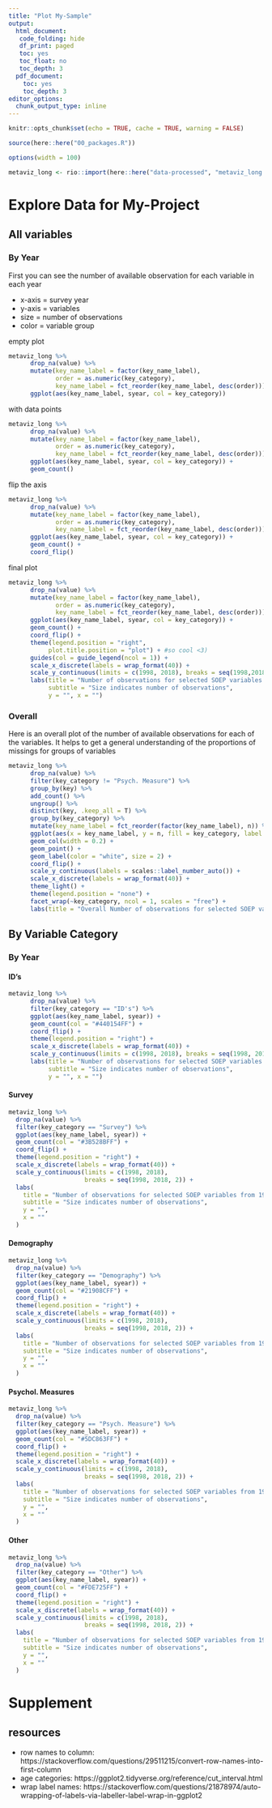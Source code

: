 ```yaml
---
title: "Plot My-Sample"
output:
  html_document:
   code_folding: hide
   df_print: paged
   toc: yes
   toc_float: no
   toc_depth: 3
  pdf_document:
    toc: yes
    toc_depth: 3
editor_options:
  chunk_output_type: inline
---
```

 
```r
knitr::opts_chunk$set(echo = TRUE, cache = TRUE, warning = FALSE) 

source(here::here("00_packages.R"))
```

```r
options(width = 100)
```

```r
metaviz_long <- rio::import(here::here("data-processed", "metaviz_long.rds"))
```

# Explore Data for My-Project

## All variables {.tabset}
  
### By Year

First you can see the number of available observation for each variable in each year

- x-axis = survey year
- y-axis = variables
- size = number of observations
- color = variable group

empty plot
```r
metaviz_long %>% 
      drop_na(value) %>% 
      mutate(key_name_label = factor(key_name_label),
             order = as.numeric(key_category),
             key_name_label = fct_reorder(key_name_label, desc(order))) %>% 
      ggplot(aes(key_name_label, syear, col = key_category))
```

with data points
```r
metaviz_long %>% 
      drop_na(value) %>% 
      mutate(key_name_label = factor(key_name_label),
             order = as.numeric(key_category),
             key_name_label = fct_reorder(key_name_label, desc(order))) %>% 
      ggplot(aes(key_name_label, syear, col = key_category)) +
      geom_count() 
```

flip the axis
```r
metaviz_long %>% 
      drop_na(value) %>% 
      mutate(key_name_label = factor(key_name_label),
             order = as.numeric(key_category),
             key_name_label = fct_reorder(key_name_label, desc(order))) %>% 
      ggplot(aes(key_name_label, syear, col = key_category)) +
      geom_count() +
      coord_flip()
```

final plot
```r
metaviz_long %>% 
      drop_na(value) %>% 
      mutate(key_name_label = factor(key_name_label),
             order = as.numeric(key_category),
             key_name_label = fct_reorder(key_name_label, desc(order))) %>% 
      ggplot(aes(key_name_label, syear, col = key_category)) +
      geom_count() +
      coord_flip() +
      theme(legend.position = "right",
           plot.title.position = "plot") + #so cool <3) 
      guides(col = guide_legend(ncol = 1)) +
      scale_x_discrete(labels = wrap_format(40)) +
      scale_y_continuous(limits = c(1998, 2018), breaks = seq(1998,2018,2)) +
      labs(title = "Number of observations for selected SOEP variables from 1998 - 2018",
           subtitle = "Size indicates number of observations",
           y = "", x = "")
```


### Overall

Here is an overall plot of the number of available observations for each of the variables.
It helps to get a general understanding of the proportions of missings for groups of variables

```r
metaviz_long %>% 
      drop_na(value) %>% 
      filter(key_category != "Psych. Measure") %>% 
      group_by(key) %>% 
      add_count() %>% 
      ungroup() %>% 
      distinct(key, .keep_all = T) %>% 
      group_by(key_category) %>% 
      mutate(key_name_label = fct_reorder(factor(key_name_label), n)) %>% 
      ggplot(aes(x = key_name_label, y = n, fill = key_category, label = n)) +
      geom_col(width = 0.2) +
      geom_point() +
      geom_label(color = "white", size = 2) +
      coord_flip() +
      scale_y_continuous(labels = scales::label_number_auto()) +
      scale_x_discrete(labels = wrap_format(40)) +
      theme_light() +
      theme(legend.position = "none") +
      facet_wrap(~key_category, ncol = 1, scales = "free") +
      labs(title = "Overall Number of observations for selected SOEP variables from 1998 - 2018", y = "", x = "") 
```
## By Variable Category {.tabset}

### By Year

#### ID's
```r
metaviz_long %>% 
      drop_na(value) %>% 
      filter(key_category == "ID's") %>%
      ggplot(aes(key_name_label, syear)) +
      geom_count(col = "#440154FF") +
      coord_flip() +
      theme(legend.position = "right") +
      scale_x_discrete(labels = wrap_format(40)) +
      scale_y_continuous(limits = c(1998, 2018), breaks = seq(1998, 2018, 2)) +
      labs(title = "Number of observations for selected SOEP variables from 1998 - 2018",
           subtitle = "Size indicates number of observations",
           y = "", x = "") 
```

#### Survey
```r
metaviz_long %>%
  drop_na(value) %>%
  filter(key_category == "Survey") %>%
  ggplot(aes(key_name_label, syear)) +
  geom_count(col = "#3B528BFF") +
  coord_flip() +
  theme(legend.position = "right") +
  scale_x_discrete(labels = wrap_format(40)) +
  scale_y_continuous(limits = c(1998, 2018),
                     breaks = seq(1998, 2018, 2)) +
  labs(
    title = "Number of observations for selected SOEP variables from 1998 - 2018",
    subtitle = "Size indicates number of observations",
    y = "",
    x = ""
  ) 

```

#### Demography
```r
metaviz_long %>%
  drop_na(value) %>%
  filter(key_category == "Demography") %>%
  ggplot(aes(key_name_label, syear)) +
  geom_count(col = "#21908CFF") +
  coord_flip() +
  theme(legend.position = "right") +
  scale_x_discrete(labels = wrap_format(40)) +
  scale_y_continuous(limits = c(1998, 2018),
                     breaks = seq(1998, 2018, 2)) +
  labs(
    title = "Number of observations for selected SOEP variables from 1998 - 2018",
    subtitle = "Size indicates number of observations",
    y = "",
    x = ""
  )

```

#### Psychol. Measures
```r
metaviz_long %>%
  drop_na(value) %>%
  filter(key_category == "Psych. Measure") %>%
  ggplot(aes(key_name_label, syear)) +
  geom_count(col = "#5DC863FF") +
  coord_flip() +
  theme(legend.position = "right") +
  scale_x_discrete(labels = wrap_format(40)) +
  scale_y_continuous(limits = c(1998, 2018),
                     breaks = seq(1998, 2018, 2)) +
  labs(
    title = "Number of observations for selected SOEP variables from 1998 - 2018",
    subtitle = "Size indicates number of observations",
    y = "",
    x = ""
  ) 

```

#### Other
```r
metaviz_long %>%
  drop_na(value) %>%
  filter(key_category == "Other") %>%
  ggplot(aes(key_name_label, syear)) +
  geom_count(col = "#FDE725FF") +
  coord_flip() +
  theme(legend.position = "right") +
  scale_x_discrete(labels = wrap_format(40)) +
  scale_y_continuous(limits = c(1998, 2018),
                     breaks = seq(1998, 2018, 2)) +
  labs(
    title = "Number of observations for selected SOEP variables from 1998 - 2018",
    subtitle = "Size indicates number of observations",
    y = "",
    x = ""
  ) 

```

# Supplement

## resources
- row names to column: https://stackoverflow.com/questions/29511215/convert-row-names-into-first-column
- age categories: https://ggplot2.tidyverse.org/reference/cut_interval.html
- wrap label names: https://stackoverflow.com/questions/21878974/auto-wrapping-of-labels-via-labeller-label-wrap-in-ggplot2
